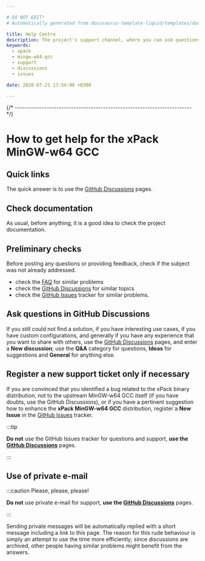 ```yaml
---

# DO NOT EDIT!
# Automatically generated from docusaurus-template-liquid/templates/docusaurus.

title: Help Centre
description: The project's support channel, where you can ask questions, start discussions, and report issues.
keywords:
  - xpack
  - mingw-w64-gcc
  - support
  - discussions
  - issues

date: 2020-07-21 17:54:00 +0300

---
```



{/* ------------------------------------------------------------------------ */}

# How to get help for the xPack MinGW-w64 GCC

## Quick links

The quick answer is to use the
[GitHub Discussions](https://github.com/xpack-dev-tools/mingw-w64-gcc-xpack/discussions) pages.

## Check documentation

As usual, before anything, it is a good idea to check the project
documentation.

<Documentation/>

## Preliminary checks

Before posting any questions or providing feedback,
check if the subject was not already addressed.

- check the [FAQ](/docs/faq/)
for similar problems
- check the [GitHub Discussions](https://github.com/xpack-dev-tools/mingw-w64-gcc-xpack/discussions) for
similar topics
- check the
[GitHub Issues](https://github.com/xpack-dev-tools/mingw-w64-gcc-xpack/issues)
tracker for similar problems.

## Ask questions in GitHub Discussions

If you still could not find a solution, if you have interesting use
cases, if you have custom configurations, and generally if you have
any experience that you want to share with others, use the
[GitHub Discussions](https://github.com/xpack-dev-tools/mingw-w64-gcc-xpack/discussions) pages,
and enter a **New discussion**; use the **Q&A** category for questions, **Ideas** for suggestions and **General** for anything else.

## Register a new support ticket only if necessary

If you are convinced that you identified a bug related to the xPack binary
distribution, not to the upstream MinGW-w64 GCC itself
(if you have doubts, use the GitHub Discussions),
or if you have a pertinent suggestion how to enhance the **xPack MinGW-w64 GCC**
distribution, register a **New Issue** in the
[GitHub Issues](https://github.com/xpack-dev-tools/mingw-w64-gcc-xpack/issues)
tracker.

:::tip

**Do not** use the GitHub Issues tracker
for questions and support, **use the
[GitHub Discussions](https://github.com/xpack-dev-tools/mingw-w64-gcc-xpack/discussions)** pages.

:::

## Use of private e-mail

:::caution Please, please, please!

**Do not** use
private e-mail for support, **use the
[GitHub Discussions](https://github.com/xpack-dev-tools/mingw-w64-gcc-xpack/discussions)** pages.

:::

Sending private messages will be automatically replied with
a short message including a link to this page.
The reason for this rude behaviour is simply an attempt to use
the time more efficiently; since discussions are archived, other people
having similar problems might benefit from the answers.

